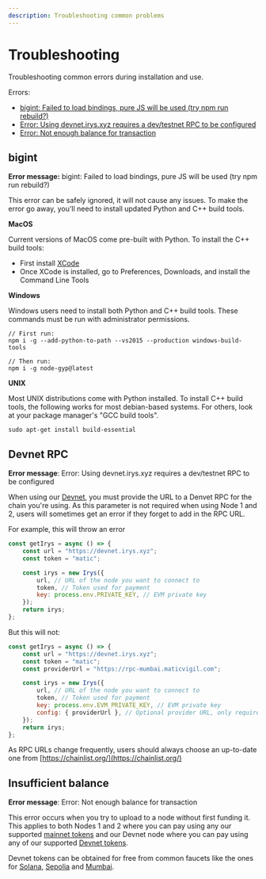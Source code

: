 ```yaml
---
description: Troubleshooting common problems
---
```


# Troubleshooting

Troubleshooting common errors during installation and use.

Errors:

-   [bigint: Failed to load bindings, pure JS will be used (try npm run rebuild?)](/developer-docs/irys-sdk/troubleshooting#bigint)
-   [Error: Using devnet.irys.xyz requires a dev/testnet RPC to be configured](/developer-docs/irys-sdk/troubleshooting#devnet-rpc)
-   [Error: Not enough balance for transaction](/developer-docs/irys-sdk/troubleshooting#insufficient-balance)

## bigint

**Error message:** bigint: Failed to load bindings, pure JS will be used (try npm run rebuild?)

This error can be safely ignored, it will not cause any issues. To make the error go away, you'll need to install updated Python and C++ build tools.

**MacOS**

Current versions of MacOS come pre-built with Python. To install the C++ build tools:

-   First install [XCode](https://developer.apple.com/xcode/download/)
-   Once XCode is installed, go to Preferences, Downloads, and install the Command Line Tools

**Windows**

Windows users need to install both Python and C++ build tools. These commands must be run with administrator permissions.

```console
// First run:
npm i -g --add-python-to-path --vs2015 --production windows-build-tools

// Then run:
npm i -g node-gyp@latest
```

**UNIX**

Most UNIX distributions come with Python installed. To install C++ build tools, the following works for most debian-based systems. For others, look at your package manager's "GCC build tools".

```console
sudo apt-get install build-essential
```

## Devnet RPC

**Error message**: Error: Using devnet.irys.xyz requires a dev/testnet RPC to be configured

When using our [Devnet](/developer-docs/using-devnet), you must provide the URL to a Denvet RPC for the chain you're using. As this parameter is not required when using Node 1 and 2, users will sometimes get an error if they forget to add in the RPC URL.

For example, this will throw an error

```js
const getIrys = async () => {
	const url = "https://devnet.irys.xyz";
	const token = "matic";

	const irys = new Irys({
		url, // URL of the node you want to connect to
		token, // Token used for payment
		key: process.env.PRIVATE_KEY, // EVM private key
	});
	return irys;
};
```

But this will not:

```js
const getIrys = async () => {
	const url = "https://devnet.irys.xyz";
	const token = "matic";
	const providerUrl = "https://rpc-mumbai.maticvigil.com";

	const irys = new Irys({
		url, // URL of the node you want to connect to
		token, // Token used for payment
		key: process.env.EVM_PRIVATE_KEY, // EVM private key
		config: { providerUrl }, // Optional provider URL, only required when using Devnet
	});
	return irys;
};
```

As RPC URLs change frequently, users should always choose an up-to-date one from [https://chainlist.org/](https://chainlist.org/)

## Insufficient balance

**Error message**: Error: Not enough balance for transaction

This error occurs when you try to upload to a node without first funding it. This applies to both Nodes 1 and 2 where you can pay using any our supported [mainnet tokens](/overview/supported-tokens#mainnet-tokens) and our Devnet node where you can pay using any of our supported [Devnet tokens](/overview/supported-tokens#devnet-tokens).

Devnet tokens can be obtained for free from common faucets like the ones for [Solana](https://faucet.solana.com/), [Sepolia](https://sepoliafaucet.com/) and [Mumbai](https://mumbaifaucet.com/).
